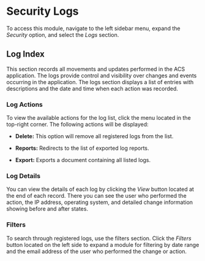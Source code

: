# Security Logs

To access this module, navigate to the left sidebar menu, expand the *Security* option, and select the *Logs* section.

## Log Index

This section records all movements and updates performed in the ACS application. The logs provide control and visibility over changes and events occurring in the application.
The logs section displays a list of entries with descriptions and the date and time when each action was recorded.

### Log Actions

To view the available actions for the log list, click the menu located in the top-right corner. The following actions will be displayed:

- **Delete:** This option will remove all registered logs from the list.

- **Reports:** Redirects to the list of exported log reports.

- **Export:** Exports a document containing all listed logs.

### Log Details

You can view the details of each log by clicking the *View* button located at the end of each record. There you can see the user who performed the action, the IP address, operating system, and detailed change information showing before and after states.

### Filters

To search through registered logs, use the filters section. Click the *Filters* button located on the left side to expand a module for filtering by date range and the email address of the user who performed the change or action.

